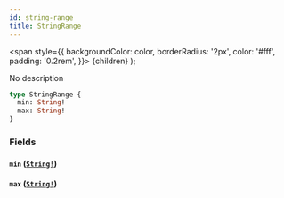 ```yaml
---
id: string-range
title: StringRange
---
```


<span
style={{
      backgroundColor: color,
      borderRadius: '2px',
      color: '#fff',
      padding: '0.2rem',
    }}>
{children}
</span>
);

No description

```graphql
type StringRange {
  min: String!
  max: String!
}
```

### Fields

#### `min` ([`String!`](/docs/schema/scalars/string))

#### `max` ([`String!`](/docs/schema/scalars/string))
